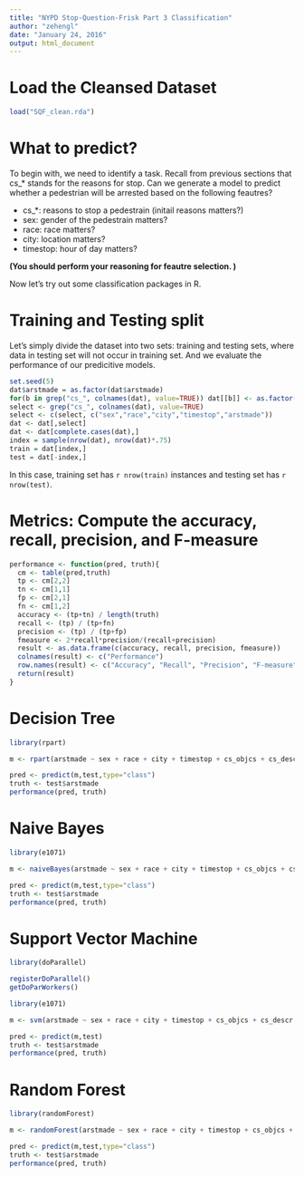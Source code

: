 ```yaml
---
title: "NYPD Stop-Question-Frisk Part 3 Classification"
author: "zehengl"
date: "January 24, 2016"
output: html_document
---
```


# Load the Cleansed Dataset
```r
load("SQF_clean.rda")

```

# What to predict?
To begin with, we need to identify a task. Recall from previous sections that cs_* stands for the reasons for stop. Can we generate a model to predict whether a pedestrian will be arrested based on the following feautres?

* cs_*: reasons to stop a pedestrain (initail reasons matters?)
* sex: gender of the pedestrain matters?
* race: race matters?
* city: location matters?
* timestop: hour of day matters?

**(You should perform your reasoning for feautre selection. )**

Now let's try out some classification packages in R.

# Training and Testing split
Let's simply divide the dataset into two sets: training and testing sets, where data in testing set will not occur in training set. And we evaluate the performance of our predicitive models.

```r
set.seed(5)
dat$arstmade = as.factor(dat$arstmade)
for(b in grep("cs_", colnames(dat), value=TRUE)) dat[[b]] <- as.factor(dat[[b]])
select <- grep("cs_", colnames(dat), value=TRUE)
select <- c(select, c("sex","race","city","timestop","arstmade"))
dat <- dat[,select]
dat <- dat[complete.cases(dat),]
index = sample(nrow(dat), nrow(dat)*.75)
train = dat[index,]
test = dat[-index,]
```
In this case, training set has `r nrow(train)` instances and testing set has `r nrow(test)`.

# Metrics: Compute the accuracy, recall, precision, and F-measure

```r
performance <- function(pred, truth){
  cm <- table(pred,truth)      
  tp <- cm[2,2]   
  tn <- cm[1,1]   
  fp <- cm[2,1]   
  fn <- cm[1,2]   
  accuracy <- (tp+tn) / length(truth)   
  recall <- (tp) / (tp+fn)   
  precision <- (tp) / (tp+fp)   
  fmeasure <- 2*recall*precision/(recall+precision)      
  result <- as.data.frame(c(accuracy, recall, precision, fmeasure))
  colnames(result) <- c("Performance")
  row.names(result) <- c("Accuracy", "Recall", "Precision", "F-measure")
  return(result)
}
```

# Decision Tree
```r
library(rpart)

m <- rpart(arstmade ~ sex + race + city + timestop + cs_objcs + cs_descr + cs_casng + cs_lkout + cs_cloth + cs_drgtr + cs_furtv + cs_vcrim + cs_bulge, data=train, control = rpart.control(cp=.0001, minsplit=10))

pred <- predict(m,test,type="class")
truth <- test$arstmade
performance(pred, truth)
```

# Naive Bayes
```r
library(e1071)

m <- naiveBayes(arstmade ~ sex + race + city + timestop + cs_objcs + cs_descr + cs_casng + cs_lkout + cs_cloth + cs_drgtr + cs_furtv + cs_vcrim + cs_bulge, data=train)

pred <- predict(m,test,type="class")
truth <- test$arstmade
performance(pred, truth)
```

# Support Vector Machine
```r
library(doParallel)

registerDoParallel()
getDoParWorkers()

library(e1071)

m <- svm(arstmade ~ sex + race + city + timestop + cs_objcs + cs_descr + cs_casng + cs_lkout + cs_cloth + cs_drgtr + cs_furtv + cs_vcrim + cs_bulge, data=train, cost=100)

pred <- predict(m,test)
truth <- test$arstmade
performance(pred, truth)
```

# Random Forest
```r
library(randomForest)

m <- randomForest(arstmade ~ sex + race + city + timestop + cs_objcs + cs_descr + cs_casng + cs_lkout + cs_cloth + cs_drgtr + cs_furtv + cs_vcrim + cs_bulge, data=train)

pred <- predict(m,test,type="class")
truth <- test$arstmade
performance(pred, truth)
```